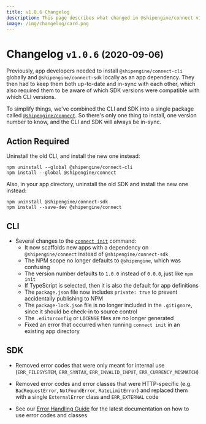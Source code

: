```yaml
---
title: v1.0.6 Changelog
description: This page describes what changed in @shipengine/connect v1.0.6
image: /img/changelog/card.png
---
```


# Changelog `v1.0.6` <small>(2020-09-06)</small>

Previously, app developers needed to install `@shipengine/connect-cli` globally and `@shipengine/connect-sdk` locally as an app dependency. They then had to keep them both up-to-date and in-sync with each other, which also required them to be aware of which SDK versions were compatible with which CLI versions.

To simplify things, we've combined the CLI and SDK into a single package called [`@shipengine/connect`](https://www.npmjs.com/package/@shipengine/connect). So there's only one thing to install, one version number to know, and the CLI and SDK will always be in-sync.

## Action Required

Uninstall the old CLI, and install the new one instead:

```
npm uninstall --global @shipengine/connect-cli
npm install --global @shipengine/connect
```

Also, in your app directory, uninstall the old SDK and install the new one instead:

```
npm uninstall @shipengine/connect-sdk
npm install --save-dev @shipengine/connect
```

## CLI

- Several changes to the [`connect init`](../docs/v1/cli.mdx#initialize-a-new-app) command:
  - It now scaffolds new apps with a dependency on `@shipengine/connect` instead of `@shipengine/connect-sdk`
  - The NPM scope no longer defaults to `@shipengine`, which was confusing
  - The version number defaults to `1.0.0` instead of `0.0.0`, just like `npm init`
  - If TypeScript is selected, then it is also the default for app definitions
  - The `package.json` file now includes `private: true` to prevent accidentally publishing to NPM
  - The `package-lock.json` file is no longer included in the `.gitignore`, since it should be check-in to source control
  - The `.editorconfig` or `LICENSE` files are no longer generated
  - Fixed an error that occurred when running `connect init` in an existing app directory

## SDK

- Removed error codes that were only meant for internal use (`ERR_FILESYSTEM`, `ERR_SYNTAX`, `ERR_INVALID_INPUT`, `ERR_CURRENCY_MISMATCH`)

- Removed error codes and error classes that were HTTP-specific (e.g. `BadRequestError`, `NotFoundError`, `RateLimitError`) and replaced them with a single `ExternalError` class and `ERR_EXTERNAL` code

- See our [Error Handling Guide](../docs/v1/error-handling.mdx) for the latest documentation on how to use error codes and classes
